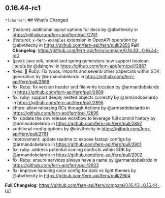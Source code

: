 ## 0.16.44-rc1
`*(chore)*`: ## What's Changed
* (feature): additional layout options for docs by @abvthecity in https://github.com/fern-api/fern/pull/2781
* (feature): `x-fern-examples` extension in OpenAPI operation by @abvthecity in https://github.com/fern-api/fern/pull/2856
**Full Changelog**: https://github.com/fern-api/fern/compare/0.16.43...0.16.44-rc0
* (java): java sdk, model and spring generators now support boolean literals by @dsinghvi in https://github.com/fern-api/fern/pull/2887
* fixes: 💎 Ruby: Fix typos, imports and several other papercuts within SDK generation by @armandobelardo in https://github.com/fern-api/fern/pull/2868
* fix: Ruby: fix version header and file write location by @armandobelardo in https://github.com/fern-api/fern/pull/2889
* fix: ruby: support deeply nested objects correctly by @armandobelardo in https://github.com/fern-api/fern/pull/2895
* chore: allow releasing RCs through Actions by @armandobelardo in https://github.com/fern-api/fern/pull/2896
* fix: update the dev release workflow to leverage full commit history by @armandobelardo in https://github.com/fern-api/fern/pull/2897
* additional config options by @abvthecity in https://github.com/fern-api/fern/pull/2781
* improvement: update readme to expose fastapi configs by @armandobelardo in https://github.com/fern-api/fern/pull/2901
* fix: ruby: address potential naming conflicts within SDK by @armandobelardo in https://github.com/fern-api/fern/pull/2902
* fix: Ruby: ensure services always have a name by @armandobelardo in https://github.com/fern-api/fern/pull/2903
* fix: improve handling color config for dark vs light themes by @abvthecity in https://github.com/fern-api/fern/pull/2904


**Full Changelog**: https://github.com/fern-api/fern/compare/0.16.43...0.16.44-rc1

